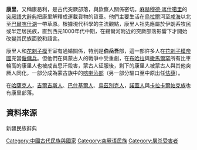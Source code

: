 '''康里'''，又稱康曷利，是古代突厥部落，與欽察人關係密切。[[麻赫穆德·喀什噶里|麻赫穆德·喀什噶里]]的[[突厥語大辭典|突厥語大辭典]]把康里解釋成運載貨物的貨車。他們主要生活在[[烏拉爾|烏拉爾]]河至[[咸海|咸海]]以北至[[巴爾喀什湖|巴爾喀什湖]]一帶草原。根據現代科學的主流觀點，康里人祖先應屬於伊朗系牧民或半定居民族，直到西元1000年代中期，在錫爾河附近的突厥部落影響下才開始改變其民族面貌和語言。

康里人和[[花剌子模|花剌子模]]王室有通婚關係，特別是'''伯岳吾'''部，這一部許多人在[[花剌子模帝國|花剌子模帝國]]充當[[僱傭兵|僱傭兵]]。但他們在與蒙古人的戰爭中受重創，在[[布哈拉|布哈拉]]與[[撒馬爾罕|撒馬爾罕]]所有比車輪高的康里人也被成吉思汗殺害，蒙古人征服後，剩下的康里人被蒙古人與其他突厥人同化，一部分成為蒙古族中的[[喀喇沁部|喀喇沁部]]（另一部分驅口至中原出任[[怯薛|怯薛]]）。

在[[哈薩克人|哈薩克人]]，[[吉爾吉斯人|吉爾吉斯人]]、[[巴什基爾人|巴什基爾人]]、[[乌兹别克族|烏茲別克人]]，[[諾蓋人|諾蓋人]]與[[卡拉卡爾帕克族|卡拉卡爾帕克族]]也有康里部落。

==資料來源==
新疆民族辭典
[[Category:中國古代民族與國家|Category:中國古代民族與國家]]
[[Category:突厥语民族|Category:突厥语民族]]
[[Category:屠杀受害者|Category:屠杀受害者]]